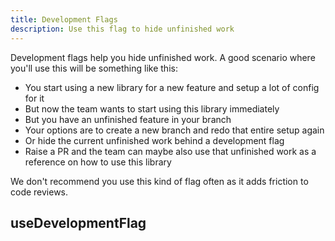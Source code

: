 ```yaml
---
title: Development Flags
description: Use this flag to hide unfinished work
---
```


Development flags help you hide unfinished work. A good scenario where you'll use this will be something like this:

- You start using a new library for a new feature and setup a lot of config for it
- But now the team wants to start using this library immediately
- But you have an unfinished feature in your branch
- Your options are to create a new branch and redo that entire setup again
- Or hide the current unfinished work behind a development flag
- Raise a PR and the team can maybe also use that unfinished work as a reference on how to use this library

<Callout title="Don't use development flags often" type="warn">
  We don't recommend you use this kind of flag often as it adds friction to code
  reviews.
</Callout>

## useDevelopmentFlag
